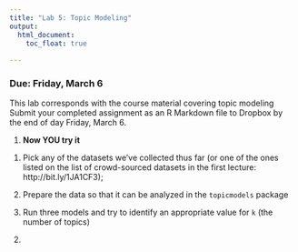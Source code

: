 ```yaml
---
title: "Lab 5: Topic Modeling"
output: 
  html_document:
    toc_float: true
  
---
```


### Due: Friday, March 6

This lab corresponds with the course material covering topic modeling Submit your completed assignment as an R Markdown file to Dropbox by the end of day Friday, March 6.

1.
**Now YOU try it**

1) Pick any of the datasets we've collected thus far (or one of the ones listed on the list of crowd-sourced datasets in the first lecture: http://bit.ly/1JA1CF3);

2) Prepare the data so that it can be analyzed in the `topicmodels` package

3) Run three models and try to identify an appropriate value for `k` (the number of topics)




2. 